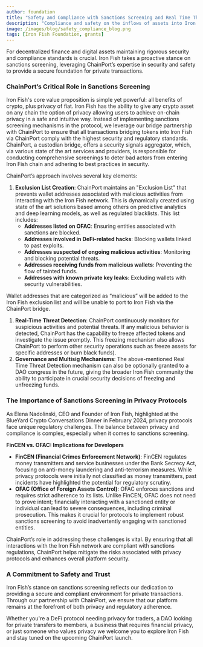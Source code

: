 ```yaml
---
author: foundation
title: "Safety and Compliance with Sanctions Screening and Real Time Threat Detection"
description: "Compliance and safety on the inflows of assets into Iron Fish via the ChainPort bridge"
image: /images/blog/safety_compliance_blog.png
tags: [Iron Fish Foundation, grants]
---
```

For decentralized finance and digital assets maintaining rigorous security and compliance standards is crucial. Iron Fish takes a proactive stance on sanctions screening, leveraging ChainPort’s expertise in security and safety to provide a secure foundation for private transactions.

### ChainPort’s Critical Role in Sanctions Screening

Iron Fish's core value proposition is simple yet powerful: all benefits of crypto, plus privacy of fiat. Iron Fish has the ability to give any crypto asset on any chain the option of privacy allowing users to achieve on-chain privacy in a safe and intuitive way. Instead of implementing sanctions screening mechanisms in the protocol, we leverage our bridge partnership with ChainPort to ensure that all transactions bridging tokens into Iron Fish via ChainPort comply with the highest security and regulatory standards. ChainPort, a custodian bridge, offers a security signals aggregator, which, via various state of the art services and providers, is responsible for conducting comprehensive screenings to deter bad actors from entering Iron Fish chain and adhering to best practices in security.

ChainPort’s approach involves several key elements:

1. **Exclusion List Creation**: ChainPort maintains an "Exclusion List" that prevents wallet addresses associated with malicious activities from interacting with the Iron Fish network. This is dynamically created using state of the art solutions based among others on predictive analytics and deep learning models, as well as regulated blacklists. This list includes:
    - **Addresses listed on OFAC**: Ensuring entities associated with sanctions are blocked.
    - **Addresses involved in DeFi-related hacks**: Blocking wallets linked to past exploits.
    - **Addresses suspected of ongoing malicious activities**: Monitoring and blocking potential threats.
    - **Addresses receiving funds from malicious wallets**: Preventing the flow of tainted funds.
    - **Addresses with known private key leaks**: Excluding wallets with security vulnerabilities.

Wallet addresses that are categorized as “malicious” will be added to the Iron Fish exclusion list and will be unable to port to Iron Fish via the ChainPort bridge.

1. **Real-Time Threat Detection**: ChainPort continuously monitors for suspicious activities and potential threats. If any malicious behavior is detected, ChainPort has the capability to freeze affected tokens and investigate the issue promptly. This freezing mechanism also allows ChainPort to perform other security operations such as freeze assets for specific addresses or burn black funds).
2. **Governance and Multisig Mechanisms**: The above-mentioned Real Time Threat Detection mechanism can also be optionally granted to a DAO congress in the future, giving the broader Iron Fish community the ability to participate in crucial security decisions of freezing and unfreezing funds.

### The Importance of Sanctions Screening in Privacy Protocols

As Elena Nadolinski, CEO and Founder of Iron Fish, highlighted at the BlueYard Crypto Conversations Dinner in February 2024, privacy protocols face unique regulatory challenges. The balance between privacy and compliance is complex, especially when it comes to sanctions screening.

**FinCEN vs. OFAC: Implications for Developers**

- **FinCEN (Financial Crimes Enforcement Network)**: FinCEN regulates money transmitters and service businesses under the Bank Secrecy Act, focusing on anti-money laundering and anti-terrorism measures. While privacy protocols were initially not classified as money transmitters, past incidents have highlighted the potential for regulatory scrutiny.
- **OFAC (Office of Foreign Assets Control)**: OFAC enforces sanctions and requires strict adherence to its lists. Unlike FinCEN, OFAC does not need to prove intent; financially interacting with a sanctioned entity or individual can lead to severe consequences, including criminal prosecution. This makes it crucial for protocols to implement robust sanctions screening to avoid inadvertently engaging with sanctioned entities.

ChainPort’s role in addressing these challenges is vital. By ensuring that all interactions with the Iron Fish network are compliant with sanctions regulations, ChainPort helps mitigate the risks associated with privacy protocols and enhances overall platform security.

### A Commitment to Safety and Trust

Iron Fish’s stance on sanctions screening reflects our dedication to providing a secure and compliant environment for private transactions. Through our partnership with ChainPort, we ensure that our platform remains at the forefront of both privacy and regulatory adherence.

Whether you're a DeFi protocol needing privacy for traders, a DAO looking for private transfers to members, a business that requires financial privacy, or just someone who values privacy we welcome you to explore Iron Fish and stay tuned on the upcoming ChainPort launch.
